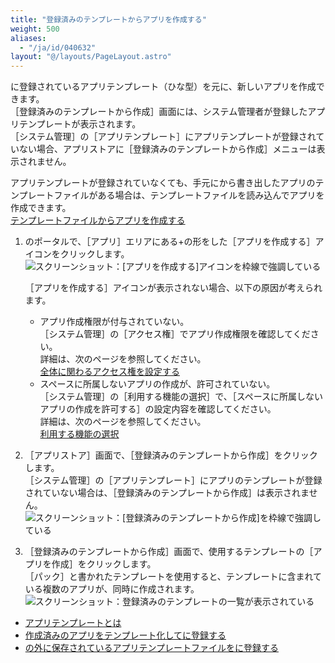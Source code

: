 ```yaml
---
title: "登録済みのテンプレートからアプリを作成する"
weight: 500
aliases:
  - "/ja/id/040632"
layout: "@/layouts/PageLayout.astro"
---
```




<Kintone />に登録されているアプリテンプレート（ひな型）を元に、新しいアプリを作成できます。  
<Wovn>［登録済みのテンプレートから作成］</Wovn>画面には、<Kintone />システム管理者が登録したアプリテンプレートが表示されます。  
<Wovn>［<Kintone />システム管理］</Wovn>の<Wovn>［アプリテンプレート］</Wovn>にアプリテンプレートが登録されていない場合、アプリストアに<Wovn>［登録済みのテンプレートから作成］</Wovn>メニューは表示されません。

<Hint>

アプリテンプレートが登録されていなくても、手元に<Kintone />から書き出したアプリのテンプレートファイルがある場合は、テンプレートファイルを読み込んでアプリを作成できます。  
[テンプレートファイルからアプリを作成する](/k/ja/id/040627.html)


</Hint>

1. <Kintone />のポータルで、<Wovn>［アプリ］</Wovn>エリアにある+の形をした<Wovn>［アプリを作成する］</Wovn>アイコンをクリックします。  
   <Img src="/k/kintone/img-ja/app_template_01.png" alt="スクリーンショット：[アプリを作成する]アイコンを枠線で強調している" />

   <Note>
   <Wovn>［アプリを作成する］</Wovn>アイコンが表示されない場合、以下の原因が考えられます。

   * アプリ作成権限が付与されていない。  
     <Wovn>［<Kintone />システム管理］</Wovn>の<Wovn>［アクセス権］</Wovn>でアプリ作成権限を確認してください。  
     詳細は、次のページを参照してください。  
     [<Kintone />全体に関わるアクセス権を設定する](/k/ja/id/040867.html)
   * スペースに所属しないアプリの作成が、許可されていない。  
     <Wovn>［<Kintone />システム管理］</Wovn>の<Wovn>［利用する機能の選択］</Wovn>で、<Wovn>［スペースに所属しないアプリの作成を許可する］</Wovn>の設定内容を確認してください。  
     詳細は、次のページを参照してください。  
     [利用する機能の選択](/k/ja/id/04031.html#admin_feature_activation_3010)

   
   </Note>

1. <Wovn>［<Kintone />アプリストア］</Wovn>画面で、<Wovn>［登録済みのテンプレートから作成］</Wovn>をクリックします。  
  <Wovn>［<Kintone />システム管理］</Wovn>の<Wovn>［アプリテンプレート］</Wovn>にアプリのテンプレートが登録されていない場合は、<Wovn>［登録済みのテンプレートから作成］</Wovn>は表示されません。  
   <Img src="/k/kintone/img-ja/app_template_02.png" alt="スクリーンショット：[登録済みのテンプレートから作成]を枠線で強調している" />

1. <Wovn>［登録済みのテンプレートから作成］</Wovn>画面で、使用するテンプレートの<Wovn>［アプリを作成］</Wovn>をクリックします。  
  <Wovn>［パック］</Wovn>と書かれたテンプレートを使用すると、テンプレートに含まれている複数のアプリが、同時に作成されます。  
   <Img src="/k/kintone/img-ja/app_template_03.png" alt="スクリーンショット：登録済みのテンプレートの一覧が表示されている" />

<Reference>

* [アプリテンプレートとは](/k/ja/id/04022.html)
* [作成済みのアプリをテンプレート化して<Kintone />に登録する](/k/ja/id/04018.html)
* [<Kintone />の外に保存されているアプリテンプレートファイルを<Kintone />に登録する](/k/ja/id/04020.html)


</Reference>
